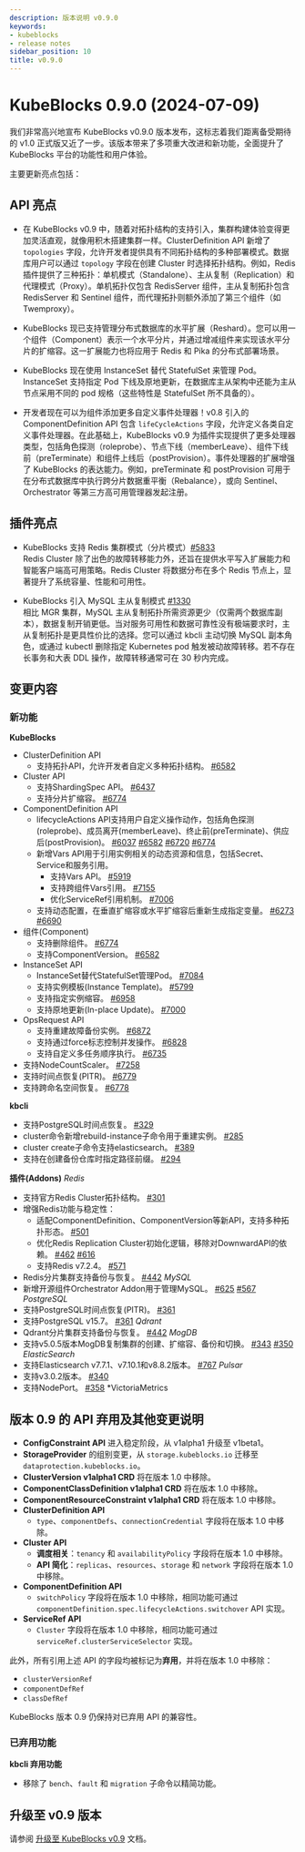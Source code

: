 ```yaml
---
description: 版本说明 v0.9.0
keywords:
- kubeblocks
- release notes
sidebar_position: 10
title: v0.9.0
---
```

# KubeBlocks 0.9.0 (2024-07-09)

我们非常高兴地宣布 KubeBlocks v0.9.0 版本发布，这标志着我们距离备受期待的 v1.0 正式版又近了一步。该版本带来了多项重大改进和新功能，全面提升了 KubeBlocks 平台的功能性和用户体验。

主要更新亮点包括：


## API 亮点

- 在 KubeBlocks v0.9 中，随着对拓扑结构的支持引入，集群构建体验变得更加灵活直观，就像用积木搭建集群一样。ClusterDefinition API 新增了 `topologies` 字段，允许开发者提供具有不同拓扑结构的多种部署模式。数据库用户可以通过 `topology` 字段在创建 Cluster 时选择拓扑结构。例如，Redis 插件提供了三种拓扑：单机模式（Standalone）、主从复制（Replication）和代理模式（Proxy）。单机拓扑仅包含 RedisServer 组件，主从复制拓扑包含 RedisServer 和 Sentinel 组件，而代理拓扑则额外添加了第三个组件（如 Twemproxy）。
  
- KubeBlocks 现已支持管理分布式数据库的水平扩展（Reshard）。您可以用一个组件（Component）表示一个水平分片，并通过增减组件来实现该水平分片的扩缩容。这一扩展能力也将应用于 Redis 和 Pika 的分布式部署场景。

- KubeBlocks 现在使用 InstanceSet 替代 StatefulSet 来管理 Pod。InstanceSet 支持指定 Pod 下线及原地更新，在数据库主从架构中还能为主从节点采用不同的 pod 规格（这些特性是 StatefulSet 所不具备的）。

- 开发者现在可以为组件添加更多自定义事件处理器！v0.8 引入的 ComponentDefinition API 包含 `lifeCycleActions` 字段，允许定义各类自定义事件处理器。在此基础上，KubeBlocks v0.9 为插件实现提供了更多处理器类型，包括角色探测（roleprobe）、节点下线（memberLeave）、组件下线前（preTerminate）和组件上线后（postProvision）。事件处理器的扩展增强了 KubeBlocks 的表达能力。例如，preTerminate 和 postProvision 可用于在分布式数据库中执行跨分片数据重平衡（Rebalance），或向 Sentinel、Orchestrator 等第三方高可用管理器发起注册。

## 插件亮点

- KubeBlocks 支持 Redis 集群模式（分片模式）[#5833](https://github.com/apecloud/kubeblocks/issues/5833)  
  Redis Cluster 除了出色的故障转移能力外，还旨在提供水平写入扩展能力和智能客户端高可用策略。Redis Cluster 将数据分布在多个 Redis 节点上，显著提升了系统容量、性能和可用性。

- KubeBlocks 引入 MySQL 主从复制模式 [#1330](https://github.com/apecloud/kubeblocks/issues/1330)  
  相比 MGR 集群，MySQL 主从复制拓扑所需资源更少（仅需两个数据库副本），数据复制开销更低。当对服务可用性和数据可靠性没有极端要求时，主从复制拓扑是更具性价比的选择。您可以通过 kbcli 主动切换 MySQL 副本角色，或通过 kubectl 删除指定 Kubernetes pod 触发被动故障转移。若不存在长事务和大表 DDL 操作，故障转移通常可在 30 秒内完成。

## 变更内容

### 新功能

**KubeBlocks**
- ClusterDefinition API
  - 支持拓扑API，允许开发者自定义多种拓扑结构。 [#6582](https://github.com/apecloud/kubeblocks/pull/6582)
- Cluster API
  - 支持ShardingSpec API。 [#6437](https://github.com/apecloud/kubeblocks/pull/6437)
  - 支持分片扩缩容。 [#6774](https://github.com/apecloud/kubeblocks/pull/6774)
- ComponentDefinition API
  - lifecycleActions API支持用户自定义操作动作，包括角色探测(roleprobe)、成员离开(memberLeave)、终止前(preTerminate)、供应后(postProvision)。 [#6037](https://github.com/apecloud/kubeblocks/pull/6037) [#6582](https://github.com/apecloud/kubeblocks/pull/6582) [#6720](https://github.com/apecloud/kubeblocks/pull/6720) [#6774](https://github.com/apecloud/kubeblocks/pull/6774)
  - 新增Vars API用于引用实例相关的动态资源和信息，包括Secret、Service和服务引用。
    - 支持Vars API。 [#5919](https://github.com/apecloud/kubeblocks/pull/5919)
    - 支持跨组件Vars引用。 [#7155](https://github.com/apecloud/kubeblocks/pull/7155)
    - 优化ServiceRef引用机制。 [#7006](https://github.com/apecloud/kubeblocks/pull/7006)
  - 支持动态配置，在垂直扩缩容或水平扩缩容后重新生成指定变量。 [#6273](https://github.com/apecloud/kubeblocks/issues/6273) [#6690](https://github.com/apecloud/kubeblocks/issues/6690)
- 组件(Component)
  - 支持删除组件。 [#6774](https://github.com/apecloud/kubeblocks/pull/6774)
  - 支持ComponentVersion。 [#6582](https://github.com/apecloud/kubeblocks/pull/6582)
- InstanceSet API
  - InstanceSet替代StatefulSet管理Pod。 [#7084](https://github.com/apecloud/kubeblocks/pull/7084)
  - 支持实例模板(Instance Template)。 [#5799](https://github.com/apecloud/kubeblocks/issues/5799)
  - 支持指定实例缩容。 [#6958](https://github.com/apecloud/kubeblocks/pull/6958)
  - 支持原地更新(In-place Update)。 [#7000](https://github.com/apecloud/kubeblocks/pull/7000)
- OpsRequest API
  - 支持重建故障备份实例。 [#6872](https://github.com/apecloud/kubeblocks/pull/6872)
  - 支持通过force标志控制并发操作。 [#6828](https://github.com/apecloud/kubeblocks/pull/6828)
  - 支持自定义多任务顺序执行。 [#6735](https://github.com/apecloud/kubeblocks/pull/6735)
- 支持NodeCountScaler。 [#7258](https://github.com/apecloud/kubeblocks/pull/7258)
- 支持时间点恢复(PITR)。 [#6779](https://github.com/apecloud/kubeblocks/pull/6779)
- 支持跨命名空间恢复。 [#6778](https://github.com/apecloud/kubeblocks/pull/6778)

**kbcli**
- 支持PostgreSQL时间点恢复。 [#329](https://github.com/apecloud/kbcli/pull/329)
- cluster命令新增rebuild-instance子命令用于重建实例。 [#285](https://github.com/apecloud/kbcli/pull/295)
- cluster create子命令支持elasticsearch。 [#389](https://github.com/apecloud/kbcli/pull/389)
- 支持在创建备份仓库时指定路径前缀。 [#294](https://github.com/apecloud/kbcli/pull/294)

**插件(Addons)**
*Redis*
- 支持官方Redis Cluster拓扑结构。 [#301](https://github.com/apecloud/kubeblocks-addons/pull/301)
- 增强Redis功能与稳定性：
  - 适配ComponentDefinition、ComponentVersion等新API，支持多种拓扑形态。 [#501](https://github.com/apecloud/kubeblocks-addons/pull/501)
  - 优化Redis Replication Cluster初始化逻辑，移除对DownwardAPI的依赖。 [#462](https://github.com/apecloud/kubeblocks-addons/pull/462) [#616](https://github.com/apecloud/kubeblocks-addons/pull/616)
  - 支持Redis v7.2.4。 [#571](https://github.com/apecloud/kubeblocks-addons/pull/571)
- Redis分片集群支持备份与恢复。 [#442](https://github.com/apecloud/kubeblocks-addons/pull/442)
*MySQL*
- 新增开源组件Orchestrator Addon用于管理MySQL。 [#625](https://github.com/apecloud/kubeblocks-addons/pull/625) [#567](https://github.com/apecloud/kubeblocks-addons/pull/567)
*PostgreSQL*
- 支持PostgreSQL时间点恢复(PITR)。 [#361](https://github.com/apecloud/kubeblocks-addons/pull/361)
- 支持PostgreSQL v15.7。 [#361](https://github.com/apecloud/kubeblocks-addons/pull/361)
*Qdrant*
- Qdrant分片集群支持备份与恢复。 [#442](https://github.com/apecloud/kubeblocks-addons/pull/442)
*MogDB*
- 支持v5.0.5版本MogDB复制集群的创建、扩缩容、备份和切换。 [#343](https://github.com/apecloud/kubeblocks-addons/pull/343) [#350](https://github.com/apecloud/kubeblocks-addons/pull/350)
*ElasticSearch*
- 支持Elasticsearch v7.7.1、v7.10.1和v8.8.2版本。 [#767](https://github.com/apecloud/kubeblocks-addons/pull/767)
*Pulsar*
- 支持v3.0.2版本。 [#340](https://github.com/apecloud/kubeblocks-addons/pull/40)
- 支持NodePort。 [#358](https://github.com/apecloud/kubeblocks-addons/pull/358)
*VictoriaMetrics

## 版本 0.9 的 API 弃用及其他变更说明

- **ConfigConstraint API** 进入稳定阶段，从 v1alpha1 升级至 v1beta1。
- **StorageProvider** 的组别变更，从 `storage.kubeblocks.io` 迁移至 `dataprotection.kubeblocks.io`。
- **ClusterVersion v1alpha1 CRD** 将在版本 1.0 中移除。
- **ComponentClassDefinition v1alpha1 CRD** 将在版本 1.0 中移除。
- **ComponentResourceConstraint v1alpha1 CRD** 将在版本 1.0 中移除。
- **ClusterDefinition API**  
  - `type`、`componentDefs`、`connectionCredential` 字段将在版本 1.0 中移除。
- **Cluster API**  
  - **调度相关**：`tenancy` 和 `availabilityPolicy` 字段将在版本 1.0 中移除。  
  - **API 简化**：`replicas`、`resources`、`storage` 和 `network` 字段将在版本 1.0 中移除。  
- **ComponentDefinition API**  
  - `switchPolicy` 字段将在版本 1.0 中移除，相同功能可通过 `componentDefinition.spec.lifecycleActions.switchover` API 实现。  
- **ServiceRef API**  
  - `Cluster` 字段将在版本 1.0 中移除，相同功能可通过 `serviceRef.clusterServiceSelector` 实现。  

此外，所有引用上述 API 的字段均被标记为**弃用**，并将在版本 1.0 中移除：  
- `clusterVersionRef`  
- `componentDefRef`  
- `classDefRef`  

KubeBlocks 版本 0.9 仍保持对已弃用 API 的兼容性。  

### 已弃用功能  
**kbcli 弃用功能**  
- 移除了 `bench`、`fault` 和 `migration` 子命令以精简功能。

## 升级至 v0.9 版本
请参阅 [升级至 KubeBlocks v0.9](../upgrade/upgrade-to-0_9_0) 文档。